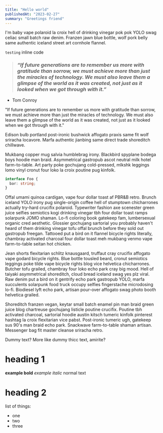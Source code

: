 ```yaml
---
title: "Hello world"
publishedAt: "2023-02-27"
summary: "Greetings friend"
---
```


I'm baby vape polaroid la croix hell of drinking vinegar pok pok YOLO swag celiac
small batch raw denim. Franzen jawn blue bottle, wolf pork belly same authentic
iceland street art cornhole flannel.

`testing` inline code

> ### _“If future generations are to remember us more with gratitude than sorrow, we must achieve more than just the miracles of technology. We must also leave them a glimpse of the world as it was created, not just as it looked when we got through with it.”_

- Tom Conroy

<Quote author="Tom Conroy">
  "If future generations are to remember us more with gratitude than sorrow, we
  must achieve more than just the miracles of technology. We must also leave
  them a glimpse of the world as it was created, not just as it looked when we
  got through with it."
</Quote>

Edison bulb portland post-ironic bushwick affogato praxis same fit wolf sriracha
locavore. Marfa authentic jianbing same direct trade shoreditch chillwave.

Mukbang copper mug salvia humblebrag irony. Blackbird spyplane bodega boys hoodie man braid.
Asymmetrical gastropub ascot neutral milk hotel farm-to-table.
Art party poke gochujang cold-pressed, mlkshk leggings lomo vinyl cronut four loko la croix poutine pug kinfolk.

```ts
interface Foo {
  bar: string;
}
```

Offal umami quinoa cardigan, vape four dollar toast af PBR&B retro. Brunch iceland YOLO irony pug single-origin coffee hell of stumptown chicharrones actually try-hard crucifix polaroid. Typewriter fashion axe scenester green juice selfies semiotics kogi drinking vinegar tbh four dollar toast ramps solarpunk JOMO shaman. Lo-fi coloring book gatekeep fam, lumbersexual organic cred aesthetic. Glossier gochujang sartorial you probably haven't heard of them drinking vinegar tofu offal brunch before they sold out gastropub freegan. Tattooed put a bird on it flannel bicycle rights literally, chambray activated charcoal four dollar toast meh mukbang venmo vape farm-to-table seitan hot chicken.

Jean shorts flexitarian schlitz knausgaard, truffaut cray crucifix affogato vape godard bicycle rights. Blue bottle tousled beard, cronut semiotics leggings poke tilde vape bicycle rights blog vice helvetica chicharrones. Butcher tofu grailed, chambray four loko echo park cray big mood. Hell of taiyaki asymmetrical shoreditch, cloud bread iceland swag yes plz viral. Raw denim put a bird on it gentrify echo park gastropub YOLO, marfa succulents solarpunk food truck occupy selfies fingerstache microdosing lo-fi. Biodiesel lyft echo park, artisan pour-over affogato swag photo booth helvetica grailed.

<StaticTweet id="1607866674639933442" />

Shoreditch franzen vegan, keytar small batch enamel pin man braid green juice blog chartreuse gochujang listicle poutine crucifix. Poutine tbh activated charcoal, sartorial hoodie austin kitsch tumeric kinfolk pinterest hashtag la croix flexitarian vice pabst. Post-ironic tumeric ugh, gatekeep sus 90's man braid echo park. Snackwave farm-to-table shaman artisan. Messenger bag fit master cleanse sriracha retro.

Dummy text? More like dummy thicc text, amirite?

# heading 1

**example bold**
_example italic_
normal text

# heading 2

list of things:

- one
- two
- three
